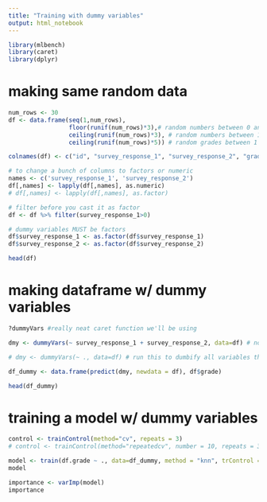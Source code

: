 ```yaml
---
title: "Training with dummy variables"
output: html_notebook
---
```


```r
library(mlbench)
library(caret)
library(dplyr)
```

# making same random data
```r
num_rows <- 30
df <- data.frame(seq(1,num_rows), 
                 floor(runif(num_rows)*3),# random numbers between 0 and 2
                 ceiling(runif(num_rows)*3), # random numbers between 1 and 3
                 ceiling(runif(num_rows)*5)) # random grades between 1 and 5

colnames(df) <- c("id", "survey_response_1", "survey_response_2", "grade")

# to change a bunch of columns to factors or numeric
names <- c('survey_response_1', 'survey_response_2')
df[,names] <- lapply(df[,names], as.numeric)
# df[,names] <- lapply(df[,names], as.factor)

# filter before you cast it as factor
df <- df %>% filter(survey_response_1>0)

# dummy variables MUST be factors
df$survey_response_1 <- as.factor(df$survey_response_1)
df$survey_response_2 <- as.factor(df$survey_response_2)

head(df)
```

# making dataframe w/ dummy variables
```r
?dummyVars #really neat caret function we'll be using

dmy <- dummyVars(~ survey_response_1 + survey_response_2, data=df) # notice how we specify which columns to "dumbify""

# dmy <- dummyVars(~ ., data=df) # run this to dumbify all variables that are factors

df_dummy <- data.frame(predict(dmy, newdata = df), df$grade)

head(df_dummy)
```

# training a model w/ dummy variables
```r
control <- trainControl(method="cv", repeats = 3)
# control <- trainControl(method="repeatedcv", number = 10, repeats = 3)

model <- train(df.grade ~ ., data=df_dummy, method = "knn", trControl = control)
model

importance <- varImp(model)
importance
```

